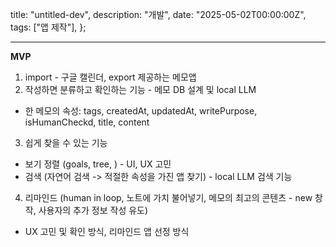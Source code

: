   title: "untitled-dev",
  description: "개발",
  date: "2025-05-02T00:00:00Z",
  tags: ["앱 제작"],
};

---

**MVP**
1. import - 구글 캘린더, export 제공하는 메모앱
2. 작성하면 분류하고 확인하는 기능 - 메모 DB 설계 및 local LLM
- 한 메모의 속성: tags, createdAt, updatedAt, writePurpose, isHumanCheckd, title, content
3. 쉽게 찾을 수 있는 기능
- 보기 정렬 (goals, tree, ) - UI, UX 고민
- 검색 (자연어 검색 -> 적절한 속성을 가진 앱 찾기) - local LLM 검색 기능
4. 리마인드 (human in loop, 노트에 가치 불어넣기, 메모의 최고의 콘텐츠 - new 창작, 사용자의 추가 정보 작성 유도)
- UX 고민 및 확인 방식, 리마인드 앱 선정 방식

